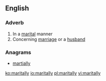 ==English==

===Adverb===
{{en-adv}}

# In a [[marital]] manner
# Concerning [[marriage]] or a [[husband]]

===Anagrams===
* [[martially#English|martially]]

[[ko:maritally]]
[[io:maritally]]
[[pl:maritally]]
[[vi:maritally]]